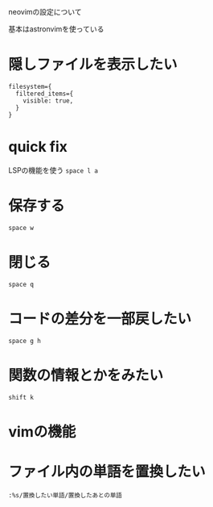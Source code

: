 neovimの設定について

基本はastronvimを使っている

# 隠しファイルを表示したい

```lua:title=neo-tree
filesystem={
  filtered_items={
    visible: true,
  }
}
```

# quick fix
LSPの機能を使う
`space l a`

# 保存する
`space w`

# 閉じる
`space q`

# コードの差分を一部戻したい
`space g h`

# 関数の情報とかをみたい
`shift k`

# vimの機能
# ファイル内の単語を置換したい
`:%s/置換したい単語/置換したあとの単語`

